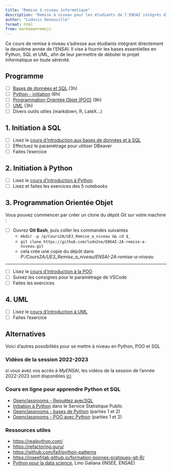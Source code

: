 ```yaml
---
title: "Remise à niveau informatique"
description: "Remise à niveau pour les étudiants de l'ENSAI intégrés directement en 2e année (21h)"
author: "Ludovic Deneuville"
format: html
from: markdown+emoji
---
```


Ce cours de remise à niveau s'adresse aux étudiants intégrant directement la deuxième année de l'ENSAI. 
Il vise à fournir les bases essentielles en Python, SQL et UML, afin de leur permettre de débuter le projet informatique en toute sérénité.

## Programme

- [ ] [Bases de données et SQL](docs/sql/sql-cours.qmd) (3h)
- [ ] [Python - initiation](docs/python/python-cours.qmd) (6h)
- [ ] [Programmation Orientée Objet (POO)](docs/POO/poo-cours.qmd) (9h)
- [ ] [UML](docs/UML/UML.qmd) (3h)
- [ ] Divers outils utiles (markdown, R, LateX...)


## 1. Initiation à SQL

- [ ] Lisez le [cours d'introduction aux bases de données et à SQL](docs/sql/sql-cours.qmd)
- [ ] Effectuez le paramètrage pour utiliser DBeaver
- [ ] Faites l'exercice


## 2. Initiation à Python

- [ ] Lisez le [cours d'introduction à Python](docs/python/python-cours.qmd)
- [ ] Lisez et faites les exercices des 5 notebooks


## 3. Programmation Orientée Objet


Vous pouvez commencer par créer un clone du dépôt Git sur votre machine :

- [ ] Ouvrez **Git Bash**, puis coller les commandes suivantes
  - `mkdir -p /p/Cours2A/UE3_Remise_a_niveau && cd $_`
  - `git clone https://github.com/ludo2ne/ENSAI-2A-remise-a-niveau.git`
  - cela crée une copie du dépôt dans *P:/Cours2A/UE3_Remise_a_niveau/ENSAI-2A-remise-a-niveau*

---

- [ ] Lisez le [cours d'introduction à la POO](docs/POO/poo-cours.qmd)
- [ ] Suivez les consignes pour le paramètrage de VSCode
- [ ] Faites les exercices


## 4. UML

- [ ] Lisez le [cours d'introduction à UML](docs/UML/UML.qmd)
- [ ] Faites l'exercice


## Alternatives 

Voici d'autres possibilités pour se mettre à niveau en Python, POO et SQL

### Vidéos de la session 2022-2023

si vous avez vos accès à *MyENSAI*, les vidéos de la session de l'année 2022-2023 sont disponibles [ici](https://foad-moodle.ensai.fr/mod/url/view.php?id=11354){target="_blank"}


### Cours en ligne pour apprendre Python et SQL

- [Openclassrooms - Requêtez avecSQL](https://openclassrooms.com/fr/courses/7818671-requetez-une-base-de-donnees-avec-sql){target="_blank"}
- [Initiation à Python](https://inseefrlab.github.io/formation-python-initiation/){target="_blank"} dans le Service Statistique Public
- [Openclassrooms - bases de Python](https://openclassrooms.com/fr/courses/7168871-apprenez-les-bases-du-langage-python#table-of-content){target="_blank"} (parties 1 et 2)
- [Openclassrooms - POO avec Python](https://openclassrooms.com/fr/courses/7150616-apprenez-la-programmation-orientee-objet-avec-python){target="_blank"} (parties 1 et 2)
		

### Ressources utiles

- <https://realpython.com/>{target="_blank"}
- <https://refactoring.guru/>{target="_blank"}
- <https://github.com/faif/python-patterns>{target="_blank"}
- <https://inseefrlab.github.io/formation-bonnes-pratiques-git-R/>{target="_blank"}
- [Python pour la data science](https://pythonds.linogaliana.fr/){target="_blank"}, Lino Galiana (INSEE, ENSAE)
